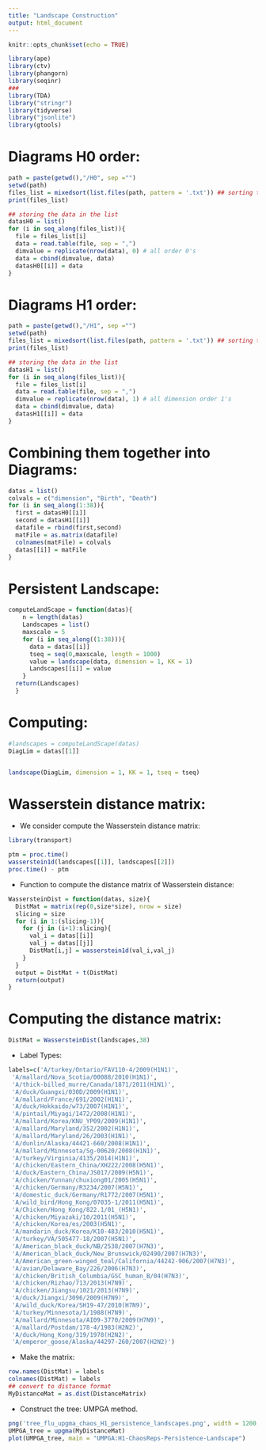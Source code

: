 ---
title: "Landscape Construction"
output: html_document
---

```{r setup, include=FALSE}
knitr::opts_chunk$set(echo = TRUE)
```


```{r, message=FALSE, warning=FALSE}
library(ape)
library(ctv)
library(phangorn)
library(seqinr)
### 
library(TDA)
library("stringr")
library(tidyverse)
library("jsonlite")
library(gtools)
```

# Diagrams H0 order: 

```{r, message=FALSE, warning=FALSE}
path = paste(getwd(),"/H0", sep ="")
setwd(path)
files_list = mixedsort(list.files(path, pattern = '.txt')) ## sorting the text files 
print(files_list)

## storing the data in the list
datasH0 = list()
for (i in seq_along(files_list)){
  file = files_list[i]
  data = read.table(file, sep = ",")
  dimvalue = replicate(nrow(data), 0) # all order 0's
  data = cbind(dimvalue, data)
  datasH0[[i]] = data
}
```


# Diagrams H1 order: 

```{r, message=FALSE, warning=FALSE} 
path = paste(getwd(),"/H1", sep ="")
setwd(path)
files_list = mixedsort(list.files(path, pattern = '.txt')) ## sorting the text files 
print(files_list)

## storing the data in the list
datasH1 = list()
for (i in seq_along(files_list)){
  file = files_list[i]
  data = read.table(file, sep = ",")
  dimvalue = replicate(nrow(data), 1) # all dimension order 1's
  data = cbind(dimvalue, data)
  datasH1[[i]] = data
}
```


# Combining them together into Diagrams: 

```{r}
datas = list()
colvals = c("dimension", "Birth", "Death")
for (i in seq_along(1:38)){
  first = datasH0[[i]]
  second = datasH1[[i]]
  datafile = rbind(first,second)
  matFile = as.matrix(datafile)
  colnames(matFile) = colvals
  datas[[i]] = matFile
}
```

# Persistent Landscape: 


```{r}
computeLandScape = function(datas){
    n = length(datas)
    Landscapes = list()
    maxscale = 5
    for (i in seq_along((1:38))){
      data = datas[[i]]
      tseq = seq(0,maxscale, length = 1000)
      value = landscape(data, dimension = 1, KK = 1)
      Landscapes[[i]] = value
    }
  return(Landscapes)
  }
```



# Computing: 

```{r}
#landscapes = computeLandScape(datas)
DiagLim = datas[[1]]


landscape(DiagLim, dimension = 1, KK = 1, tseq = tseq)
```


# Wasserstein distance matrix: 

* We consider compute the Wasserstein distance matrix: 


```{r, message=FALSE}
library(transport)
```

```{r}
ptm = proc.time()
wasserstein1d(landscapes[[1]], landscapes[[2]])
proc.time() - ptm
```

* Function to compute the distance matrix of Wasserstein distance: 

```{r}
WassersteinDist = function(datas, size){
  DistMat = matrix(rep(0,size*size), nrow = size)
  slicing = size 
  for (i in 1:(slicing-1)){
    for (j in (i+1):slicing){
      val_i = datas[[i]]
      val_j = datas[[j]]
      DistMat[i,j] = wasserstein1d(val_i,val_j)
    }
  }
  output = DistMat + t(DistMat)
  return(output)
}

```



# Computing the distance matrix: 

```{r}
DistMat = WassersteinDist(landscapes,38)
```

* Label Types: 

```{r}
labels=c('A/turkey/Ontario/FAV110-4/2009(H1N1)',
 'A/mallard/Nova_Scotia/00088/2010(H1N1)',
 'A/thick-billed_murre/Canada/1871/2011(H1N1)',
 'A/duck/Guangxi/030D/2009(H1N1)',
 'A/mallard/France/691/2002(H1N1)',
 'A/duck/Hokkaido/w73/2007(H1N1)',
 'A/pintail/Miyagi/1472/2008(H1N1)',
 'A/mallard/Korea/KNU_YP09/2009(H1N1)',
 'A/mallard/Maryland/352/2002(H1N1)',
 'A/mallard/Maryland/26/2003(H1N1)',
 'A/dunlin/Alaska/44421-660/2008(H1N1)',
 'A/mallard/Minnesota/Sg-00620/2008(H1N1)',
 'A/turkey/Virginia/4135/2014(H1N1)',
 'A/chicken/Eastern_China/XH222/2008(H5N1)',
 'A/duck/Eastern_China/JS017/2009(H5N1)',
 'A/chicken/Yunnan/chuxiong01/2005(H5N1)',
 'A/chicken/Germany/R3234/2007(H5N1)',
 'A/domestic_duck/Germany/R1772/2007(H5N1)',
 'A/wild_bird/Hong_Kong/07035-1/2011(H5N1)',
 'A/Chicken/Hong_Kong/822.1/01_(H5N1)',
 'A/chicken/Miyazaki/10/2011(H5N1)',
 'A/chicken/Korea/es/2003(H5N1)',
 'A/mandarin_duck/Korea/K10-483/2010(H5N1)',
 'A/turkey/VA/505477-18/2007(H5N1)',
 'A/American_black_duck/NB/2538/2007(H7N3)',
 'A/American_black_duck/New_Brunswick/02490/2007(H7N3)',
 'A/American_green-winged_teal/California/44242-906/2007(H7N3)',
 'A/avian/Delaware_Bay/226/2006(H7N3)',
 'A/chicken/British_Columbia/GSC_human_B/04(H7N3)',
 'A/chicken/Rizhao/713/2013(H7N9)',
 'A/chicken/Jiangsu/1021/2013(H7N9)',
 'A/duck/Jiangxi/3096/2009(H7N9)',
 'A/wild_duck/Korea/SH19-47/2010(H7N9)',
 'A/turkey/Minnesota/1/1988(H7N9)',
 'A/mallard/Minnesota/AI09-3770/2009(H7N9)',
 'A/mallard/Postdam/178-4/1983(H2N2)',
 'A/duck/Hong_Kong/319/1978(H2N2)',
 'A/emperor_goose/Alaska/44297-260/2007(H2N2)')
```



* Make the matrix: 


```{r}
row.names(DistMat) = labels 
colnames(DistMat) = labels
## convert to distance format 
MyDistanceMat = as.dist(DistanceMatrix)
```


* Construct the tree: UMPGA method. 

```{r}
png('tree_flu_upgma_chaos_H1_persistence_landscapes.png', width = 1200, height = 1500)
UMPGA_tree = upgma(MyDistanceMat)
plot(UMPGA_tree, main = "UMPGA:H1-ChaosReps-Persistence-Landscape")
```




